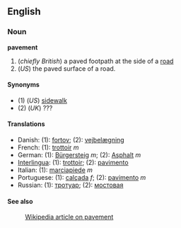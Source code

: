 ==English==
===Noun===
'''pavement'''

#(''chiefly British'') a paved footpath at the side of a [[road]]
#(''US'') the paved surface of a road.

====Synonyms====
*(1) (''US'') [[sidewalk]]
*(2) (''UK'') ???

====Translations====
*Danish: (1): [[fortov]]; (2): [[vejbelægning]]
*French: (1): [[trottoir]] ''m''
*German: (1): [[Bürgersteig]] ''m''; (2): [[Asphalt]] ''m''
*[[Interlingua]]: (1): [[trottoir#Interlingua|trottoir]]; (2): [[pavimento#Interlingua|pavimento]]
*Italian: (1): [[marciapiede]] ''m''
*Portuguese: (1): [[calçada]] ''f''; (2): [[pavimento#Portuguese|pavimento]] ''m''
*Russian: (1): [[тротуар]]; (2): [[мостовая]]

====See also====
:[[w:pavement|Wikipedia article on pavement]]